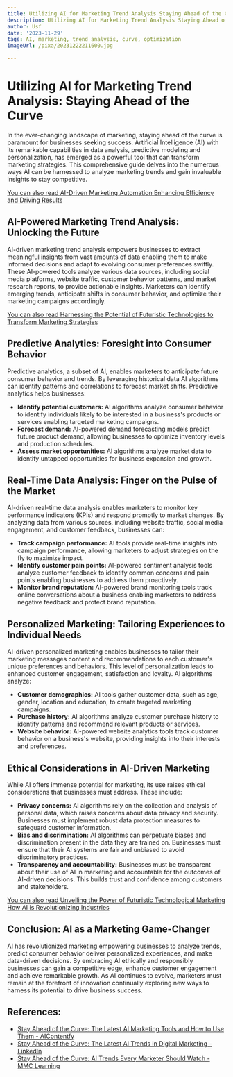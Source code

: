 ```yaml
---
title: Utilizing AI for Marketing Trend Analysis Staying Ahead of the Curve
description: Utilizing AI for Marketing Trend Analysis Staying Ahead of the Curve
author: Usf
date: '2023-11-29'
tags: AI, marketing, trend analysis, curve, optimization
imageUrl: /pixa/20231222211600.jpg

---
```

# **Utilizing AI for Marketing Trend Analysis: Staying Ahead of the Curve**

In  the ever-changing landscape of marketing, staying ahead of the curve is paramount for businesses seeking success. Artificial Intelligence (AI) with its remarkable  capabilities in data analysis, predictive modeling and personalization, has emerged  as a powerful  tool that can transform  marketing strategies. This comprehensive guide delves into the numerous ways AI can be harnessed to analyze marketing trends and gain invaluable insights to stay competitive.

[You can  also read AI-Driven Marketing Automation Enhancing Efficiency and Driving Results](AI-Driven%20Marketing%20Automation%20Enhancing%20Efficiency%20and%20Driving%20Results)


## **AI-Powered Marketing Trend Analysis:  Unlocking the Future**

AI-driven marketing  trend analysis  empowers businesses to extract  meaningful insights  from vast amounts of data enabling them to make  informed decisions and adapt  to evolving consumer  preferences swiftly. These AI-powered tools analyze various data sources, including social media platforms, website traffic,  customer behavior patterns, and market research reports, to provide actionable insights. Marketers can identify emerging trends, anticipate shifts in  consumer behavior, and optimize their marketing campaigns accordingly.

[You can also read Harnessing the Potential of Futuristic Technologies to Transform Marketing Strategies](Harnessing%20the%20Potential%20of%20Futuristic%20Technologies%20to%20Transform%20Marketing%20Strategies)


## **Predictive Analytics: Foresight into Consumer Behavior**

Predictive analytics, a subset of AI,  enables marketers to anticipate future  consumer behavior and trends. By leveraging historical data AI algorithms can identify patterns and correlations to forecast market shifts.  Predictive analytics helps businesses:

* **Identify potential customers:** AI algorithms analyze consumer  behavior to  identify individuals likely to be interested in  a business's products or services enabling targeted marketing campaigns.
*  **Forecast demand:** AI-powered demand forecasting models  predict future product demand, allowing businesses to optimize inventory  levels and  production schedules.
* **Assess market opportunities:** AI algorithms analyze market data to identify untapped opportunities for business  expansion and growth.

## **Real-Time Data Analysis: Finger on the  Pulse of the Market**

AI-driven real-time data  analysis  enables marketers  to monitor  key performance indicators (KPIs) and respond promptly  to market changes. By analyzing data from various  sources, including website traffic, social media engagement, and customer feedback, businesses can:

*  **Track campaign performance:** AI tools provide real-time insights into  campaign performance, allowing marketers to  adjust strategies on the fly to maximize impact.
* **Identify customer pain points:** AI-powered  sentiment analysis  tools analyze customer feedback to identify common concerns and pain points enabling businesses to address them  proactively.
* **Monitor brand reputation:** AI-powered brand monitoring tools track  online conversations about a business enabling marketers to  address negative feedback and protect brand reputation.

## **Personalized  Marketing:  Tailoring Experiences to Individual Needs**

AI-driven personalized marketing enables businesses to tailor  their marketing messages  content and recommendations to each customer's unique preferences and behaviors. This level of personalization leads to enhanced  customer engagement, satisfaction and loyalty. AI algorithms analyze:

* **Customer demographics:** AI tools gather customer data, such as age, gender, location and education, to create targeted marketing campaigns.
* **Purchase history:** AI algorithms analyze customer purchase history to identify patterns  and recommend  relevant products or services.
* **Website behavior:**  AI-powered website analytics tools track customer behavior on a business's website, providing insights into their interests and  preferences.

##  **Ethical Considerations in AI-Driven Marketing**

While  AI offers immense potential for marketing, its use raises ethical considerations that  businesses must address.  These include:

* **Privacy concerns:** AI algorithms rely  on the collection and analysis of personal data, which raises concerns  about data privacy and security. Businesses must implement robust data protection measures to safeguard customer information.
* **Bias and discrimination:** AI algorithms can perpetuate biases and discrimination  present in the data they are trained on. Businesses must ensure that their AI systems  are  fair and unbiased to avoid discriminatory practices.
* **Transparency  and accountability:** Businesses must be transparent about  their use of AI in marketing and accountable for the outcomes of AI-driven decisions. This builds trust and confidence among customers and  stakeholders.

[You can also read Unveiling the Power of Futuristic Technological Marketing How AI is Revolutionizing Industries](Unveiling%20the%20Power%20of%20Futuristic%20Technological%20Marketing%20How%20AI%20is%20Revolutionizing%20Industries)


## **Conclusion:  AI as a Marketing Game-Changer**

AI has revolutionized marketing empowering businesses to analyze trends, predict consumer behavior deliver personalized experiences, and make data-driven decisions. By embracing AI ethically and responsibly businesses can gain a competitive edge, enhance customer engagement and achieve  remarkable growth. As AI continues to evolve, marketers must remain at the  forefront of innovation  continually exploring new ways to  harness its potential to drive business success.

## References:
- [Stay Ahead of the Curve: The Latest AI Marketing Tools and How to Use Them - AIContentfy](https://aicontentfy.com/en/blog/stay-ahead-of-curve-latest-ai-marketing-tools-and-how-to-use-them)
- [Stay Ahead of the Curve: The Latest AI Trends in Digital Marketing - LinkedIn](https://www.linkedin.com/pulse/stay-ahead-curve-latest-ai-trends-digital)
- [Stay Ahead of the Curve: AI Trends Every Marketer Should Watch - MMC Learning](https://mmclearning.com/artificial-intelligence/stay-ahead-of-the-curve-ai-trends-every-marketer-should-watch/)
